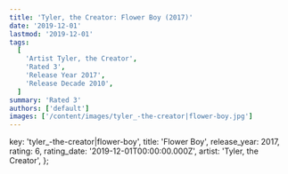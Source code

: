 ```yaml
---
title: 'Tyler, the Creator: Flower Boy (2017)'
date: '2019-12-01'
lastmod: '2019-12-01'
tags:
  [
    'Artist Tyler, the Creator',
    'Rated 3',
    'Release Year 2017',
    'Release Decade 2010',
  ]
summary: 'Rated 3'
authors: ['default']
images: ['/content/images/tyler_-the-creator|flower-boy.jpg']
---
```


  key: 'tyler_-the-creator|flower-boy',
  title: 'Flower Boy',
  release_year: 2017,
  rating: 6,
  rating_date: '2019-12-01T00:00:00.000Z',
  artist: 'Tyler, the Creator',
};

<MusicRating data={data} />
